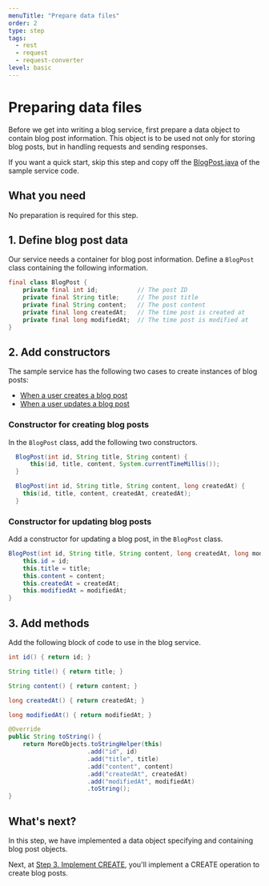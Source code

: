 ```yaml
---
menuTitle: "Prepare data files"
order: 2
type: step
tags:
  - rest
  - request
  - request-converter
level: basic
---
```


# Preparing data files

Before we get into writing a blog service, first prepare a data object to contain blog post information.
This object is to be used not only for storing blog posts, but in handling requests and sending responses.

If you want a quick start, skip this step and copy off the [BlogPost.java](https://github.com/line/armeria-examples/blob/master/rest-api-annotated-service/src/main/java/example/armeria/server/blog/BlogPost.java) of the sample service code.

<TutorialSteps current={2} />

## What you need

No preparation is required for this step.

## 1. Define blog post data

Our service needs a container for blog post information.
Define a `BlogPost` class containing the following information.

```java
final class BlogPost {
    private final int id;           // The post ID
    private final String title;     // The post title
    private final String content;   // The post content
    private final long createdAt;   // The time post is created at
    private final long modifiedAt;  // The time post is modified at
}
```

## 2. Add constructors

The sample service has the following two cases to create instances of blog posts:

- [When a user creates a blog post](#constructor-for-creating-blog-posts)
- [When a user updates a blog post](#constructor-for-updating-blog-posts)

### Constructor for creating blog posts

In the `BlogPost` class, add the following two constructors.

```java filename=BlogPost.java
  BlogPost(int id, String title, String content) {
      this(id, title, content, System.currentTimeMillis());
  }

  BlogPost(int id, String title, String content, long createdAt) {
    this(id, title, content, createdAt, createdAt);
  }
```

### Constructor for updating blog posts

Add a constructor for updating a blog post, in the `BlogPost` class.

```java filename=BlogPost.java
BlogPost(int id, String title, String content, long createdAt, long modifiedAt) {
    this.id = id;
    this.title = title;
    this.content = content;
    this.createdAt = createdAt;
    this.modifiedAt = modifiedAt;
}
```

## 3. Add methods

Add the following block of code to use in the blog service.

```java
int id() { return id; }

String title() { return title; }

String content() { return content; }

long createdAt() { return createdAt; }

long modifiedAt() { return modifiedAt; }

@Override
public String toString() {
    return MoreObjects.toStringHelper(this)
                      .add("id", id)
                      .add("title", title)
                      .add("content", content)
                      .add("createdAt", createdAt)
                      .add("modifiedAt", modifiedAt)
                      .toString();
}
```


## What's next?

In this step, we have implemented a data object specifying and containing blog post objects.

Next, at [Step 3. Implement CREATE](./tutorial-blog-rest-step3), you'll implement a CREATE operation to create blog posts.

<TutorialSteps current={2} />
